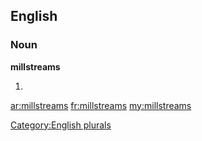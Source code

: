 ==English==

===Noun===
'''millstreams'''

# {{plural of|[[millstream]]}}

[[Category:English plurals]]

[[ar:millstreams]]
[[fr:millstreams]]
[[my:millstreams]]